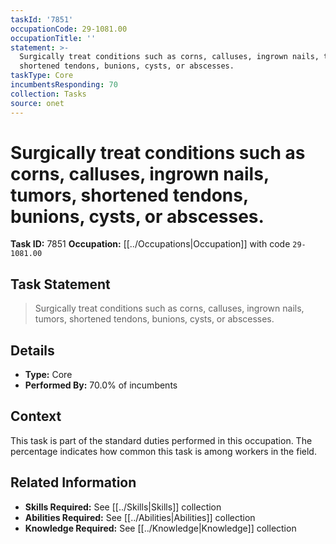 ```yaml
---
taskId: '7851'
occupationCode: 29-1081.00
occupationTitle: ''
statement: >-
  Surgically treat conditions such as corns, calluses, ingrown nails, tumors,
  shortened tendons, bunions, cysts, or abscesses.
taskType: Core
incumbentsResponding: 70
collection: Tasks
source: onet
---
```

# Surgically treat conditions such as corns, calluses, ingrown nails, tumors, shortened tendons, bunions, cysts, or abscesses.

**Task ID:** 7851
**Occupation:** [[../Occupations|Occupation]] with code `29-1081.00`

## Task Statement

> Surgically treat conditions such as corns, calluses, ingrown nails, tumors, shortened tendons, bunions, cysts, or abscesses.

## Details

- **Type:** Core
- **Performed By:** 70.0% of incumbents

## Context

This task is part of the standard duties performed in this occupation. The percentage indicates how common this task is among workers in the field.

## Related Information

- **Skills Required:** See [[../Skills|Skills]] collection
- **Abilities Required:** See [[../Abilities|Abilities]] collection
- **Knowledge Required:** See [[../Knowledge|Knowledge]] collection
